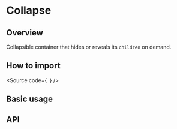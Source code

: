 

<Meta of={Stories} />

# Collapse

## Overview

Collapsible container that hides or reveals its `children` on demand. 

## How to import

<Source
  code={`
`}
/>

## Basic usage

<Canvas of={Stories.Base} />

## API

<ArgTypes of={Stories} />
